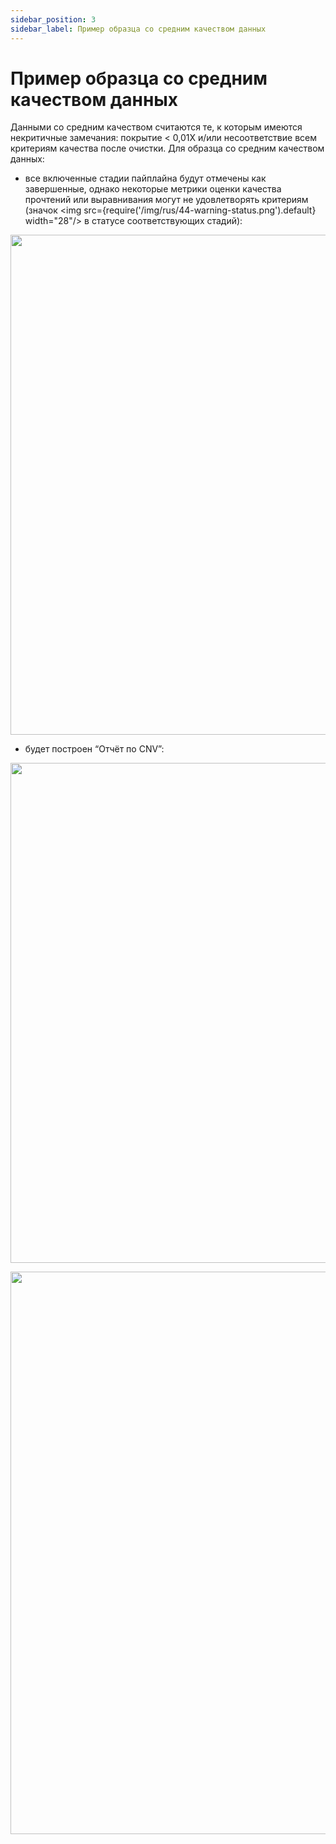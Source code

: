 ```yaml
---
sidebar_position: 3
sidebar_label: Пример образца со средним качеством данных
---
```


# Пример образца со средним качеством данных

Данными со средним качеством считаются те, к которым имеются некритичные замечания: покрытие < 0,01X и/или
несоответствие всем критериям качества после очистки. Для образца со средним качеством данных:
- все включенные стадии пайплайна будут отмечены как завершенные, однако некоторые метрики
оценки качества прочтений или выравнивания могут не удовлетворять критериям
(значок <img src={require('/img/rus/44-warning-status.png').default} width="28"/> в статусе соответствующих стадий):

<p align="center">
<img src={require('/img/rus/normal_with_problem.png').default} width="800"/>
</p>

- будет построен “Отчёт по CNV”:

<p align="center">
<img src={require('/img/rus/45-main-page-medium-data-quality.png').default} width="800"/>
</p>


<SpecialMarks mark="имеются некритичные замечания к качеству данных" />

<p align="center">
<img src={require('/img/rus/46-cnv-report-medium-quality-data.png').default} width="900"/>
</p>
